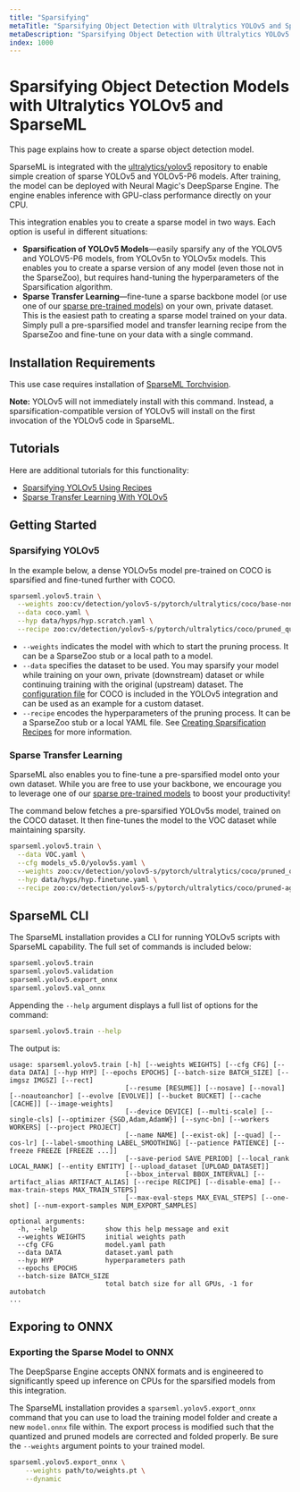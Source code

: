 ```yaml
---
title: "Sparsifying"
metaTitle: "Sparsifying Object Detection with Ultralytics YOLOv5 and SparseML"
metaDescription: "Sparsifying Object Detection with Ultralytics YOLOv5 and SparseML to create cheaper and more performant models"
index: 1000
---
```


# Sparsifying Object Detection Models with Ultralytics YOLOv5 and SparseML

This page explains how to create a sparse object detection model.

SparseML is integrated with the [ultralytics/yolov5](https://github.com/ultralytics/yolov5) repository to enable simple creation of sparse YOLOv5 and YOLOv5-P6 models.
After training, the model can be deployed with Neural Magic's DeepSparse Engine. The engine enables inference with GPU-class performance directly on your CPU.

This integration enables you to create a sparse model in two ways. Each option is useful in different situations:
- **Sparsification of YOLOv5 Models**&mdash;easily sparsify any of the YOLOV5 and YOLOV5-P6 models, from YOLOv5n to YOLOv5x models. This enables you to create a sparse version of any model (even those not in the SparseZoo), but requires hand-tuning the hyperparameters of the Sparsification algorithm.
- **Sparse Transfer Learning**&mdash;fine-tune a sparse backbone model (or use one of our [sparse pre-trained models](https://sparsezoo.neuralmagic.com/?domain=cv&sub_domain=detection&page=1)) on your own, private dataset. This is the easiest path to creating a sparse model trained on your data. Simply pull a pre-sparsified model and transfer learning recipe from the SparseZoo and fine-tune on your data with a single command.

## Installation Requirements

This use case requires installation of [SparseML Torchvision](/get-started/install/sparseml).

 **Note:** YOLOv5 will not immediately install with this command. Instead, a sparsification-compatible version of YOLOv5 will install on the first invocation of the YOLOv5 code in SparseML.

## Tutorials

Here are additional tutorials for this functionality:

- [Sparsifying YOLOv5 Using Recipes](https://github.com/neuralmagic/sparseml/blob/main/integrations/ultralytics-yolov5/tutorials/sparsifying_yolov5_using_recipes.md)
- [Sparse Transfer Learning With YOLOv5](https://github.com/neuralmagic/sparseml/blob/main/integrations/ultralytics-yolov5/tutorials/yolov5_sparse_transfer_learning.md)

## Getting Started

### Sparsifying YOLOv5
In the example below, a dense YOLOv5s model pre-trained on COCO is sparsified and fine-tuned further with COCO.

```bash
sparseml.yolov5.train \
  --weights zoo:cv/detection/yolov5-s/pytorch/ultralytics/coco/base-none \
  --data coco.yaml \
  --hyp data/hyps/hyp.scratch.yaml \
  --recipe zoo:cv/detection/yolov5-s/pytorch/ultralytics/coco/pruned_quant-aggressive_94
```

- `--weights` indicates the model with which to start the pruning process. It can be a SparseZoo stub or a local path to a model.
- `--data` specifies the dataset to be used. You may sparsify your model while training on your own, private (downstream) dataset or while continuing training with the original (upstream) dataset. The [configuration file](https://github.com/neuralmagic/sparseml/blob/main/src/sparseml/yolov5/data/coco.yaml) for COCO is included in the YOLOv5 integration and can be used as an example for a custom dataset.
- `--recipe` encodes the hyperparameters of the pruning process. It can be a SparseZoo stub or a local YAML file. See [Creating Sparsification Recipes](/user-guide/recipes/creating) for more information.

### Sparse Transfer Learning

SparseML also enables you to fine-tune a pre-sparsified model onto your own dataset.
While you are free to use your backbone, we encourage you to leverage one of our [sparse pre-trained models](https://sparsezoo.neuralmagic.com) to boost your productivity!

The command below fetches a pre-sparsified YOLOv5s model, trained on the COCO dataset. It then fine-tunes the model to the VOC dataset while maintaining sparsity.
```bash
sparseml.yolov5.train \
  --data VOC.yaml \
  --cfg models_v5.0/yolov5s.yaml \
  --weights zoo:cv/detection/yolov5-s/pytorch/ultralytics/coco/pruned_quant-aggressive_94?recipe_type=transfer \
  --hyp data/hyps/hyp.finetune.yaml \
  --recipe zoo:cv/detection/yolov5-s/pytorch/ultralytics/coco/pruned-aggressive_96
```

## SparseML CLI

The SparseML installation provides a CLI for running YOLOv5 scripts with SparseML capability. The full set of commands is included below:

```bash
sparseml.yolov5.train
sparseml.yolov5.validation
sparseml.yolov5.export_onnx
sparseml.yolov5.val_onnx
```

Appending the `--help` argument displays a full list of options for the command:
```bash
sparseml.yolov5.train --help
```

The output is:
```
usage: sparseml.yolov5.train [-h] [--weights WEIGHTS] [--cfg CFG] [--data DATA] [--hyp HYP] [--epochs EPOCHS] [--batch-size BATCH_SIZE] [--imgsz IMGSZ] [--rect]
                             [--resume [RESUME]] [--nosave] [--noval] [--noautoanchor] [--evolve [EVOLVE]] [--bucket BUCKET] [--cache [CACHE]] [--image-weights]
                             [--device DEVICE] [--multi-scale] [--single-cls] [--optimizer {SGD,Adam,AdamW}] [--sync-bn] [--workers WORKERS] [--project PROJECT]
                             [--name NAME] [--exist-ok] [--quad] [--cos-lr] [--label-smoothing LABEL_SMOOTHING] [--patience PATIENCE] [--freeze FREEZE [FREEZE ...]]
                             [--save-period SAVE_PERIOD] [--local_rank LOCAL_RANK] [--entity ENTITY] [--upload_dataset [UPLOAD_DATASET]]
                             [--bbox_interval BBOX_INTERVAL] [--artifact_alias ARTIFACT_ALIAS] [--recipe RECIPE] [--disable-ema] [--max-train-steps MAX_TRAIN_STEPS]
                             [--max-eval-steps MAX_EVAL_STEPS] [--one-shot] [--num-export-samples NUM_EXPORT_SAMPLES]

optional arguments:
  -h, --help            show this help message and exit
  --weights WEIGHTS     initial weights path
  --cfg CFG             model.yaml path
  --data DATA           dataset.yaml path
  --hyp HYP             hyperparameters path
  --epochs EPOCHS
  --batch-size BATCH_SIZE
                        total batch size for all GPUs, -1 for autobatch
...
```

## Exporing to ONNX

### Exporting the Sparse Model to ONNX
The DeepSparse Engine accepts ONNX formats and is engineered to significantly speed up inference on CPUs for the sparsified models from this integration.

The SparseML installation provides a `sparseml.yolov5.export_onnx` command that you can use to load the training model folder and create a new `model.onnx` file within. The export process is modified such that the quantized and pruned models are corrected and folded properly. Be sure the `--weights` argument points to your trained model.
```bash
sparseml.yolov5.export_onnx \
    --weights path/to/weights.pt \
    --dynamic
```

